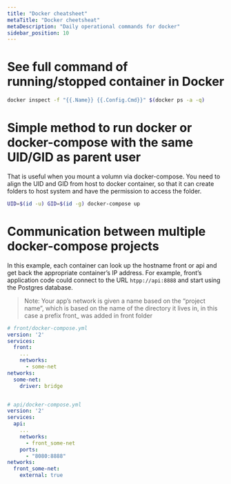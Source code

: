 ```yaml
---
title: "Docker cheatsheet"
metaTitle: "Docker cheetsheat"
metaDescription: "Daily operational commands for docker"
sidebar_position: 10
---
```



# See full command of running/stopped container in Docker

```bash
docker inspect -f "{{.Name}} {{.Config.Cmd}}" $(docker ps -a -q)
```

# Simple method to run docker or docker-compose with the same UID/GID as parent user

That is useful when you mount a volumn via docker-compose. You need to align the UID and GID from host to docker container, so that it can create folders to host system and have the permission to access the folder.

```bash
UID=$(id -u) GID=$(id -g) docker-compose up

```

# Communication between multiple docker-compose projects

In this example, each container can look up the hostname front or api and get back the appropriate container’s IP address. For example, front’s application code could connect to the URL `htpp://api:8888` and start using the Postgres database.

> Note: Your app’s network is given a name based on the “project name”, which is based on the name of the directory it lives in, in this case a prefix front_ was added in front folder 

```yml
# front/docker-compose.yml
version: '2'
services:
  front:
    ...
    networks:
      - some-net
networks:
  some-net:
    driver: bridge


# api/docker-compose.yml
version: '2'
services:
  api:
    ...
    networks:
      - front_some-net
    ports:
      - "8080:8888"
networks:
  front_some-net:
    external: true
```